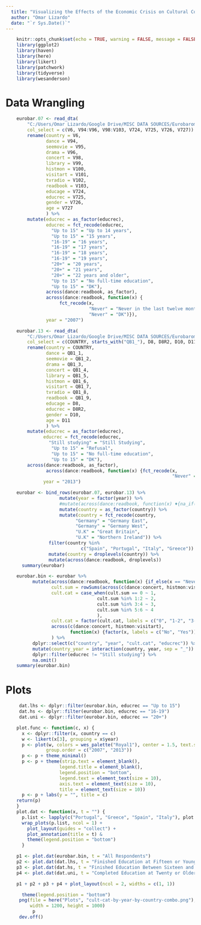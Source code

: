 ```yaml
---
  title: "Visualizing the Effects of the Economic Crisis on Cultural Consumption in Southern Europe"
  author: "Omar Lizardo"
  date: "`r Sys.Date()`"
---
```


```r
    knitr::opts_chunk$set(echo = TRUE, warning = FALSE, message = FALSE)
    library(ggplot2)
    library(haven)
    library(here)
    library(likert)
    library(patchwork)
    library(tidyverse)
    library(wesanderson)
```
# Data Wrangling
```r
    eurobar.07 <- read_dta(
        "C:/Users/Omar Lizardo/Google Drive/MISC DATA SOURCES/Eurobarometer-67-1/eurobar67-1.dta",
        col_select = c(V6, V94:V96, V98:V103, V724, V725, V726, V727)) %>% 
        rename(country = V6,
               dance = V94,
               seemovie = V95,
               drama = V96,
               concert = V98,
               library = V99,
               histmon = V100,
               visitart = V101,
               tvradio = V102,
               readbook = V103,
               educage = V724,
               educrec = V725,
               gender = V726,
               age = V727
               ) %>%
        mutate(educrec = as_factor(educrec),
               educrec = fct_recode(educrec,
                 "Up to 15" = "Up to 14 years",
                 "Up to 15" = "15 years",
                 "16-19" = "16 years",
                 "16-19" = "17 years",
                 "16-19" = "18 years",
                 "16-19" = "19 years",
                 "20+" = "20 years",
                 "20+" = "21 years",
                 "20+" = "22 years and older",
                 "Up to 15" = "No full-time education",
                 "Up to 15" = "DK"),
               across(dance:readbook, as_factor),
               across(dance:readbook, function(x) {
                    fct_recode(x,
                               "Never" = "Never in the last twelve months", 
                               "Never" = "DK")}),
               year = "2007")
```

```r
    eurobar.13 <- read_dta(
        "C:/Users/Omar Lizardo/Google Drive/MISC DATA SOURCES/Eurobarometer-79-2/eurobar79-2.dta",
        col_select = c(COUNTRY, starts_with("QB1_"), D8, D8R2, D10, D11)) %>% 
        rename(country = COUNTRY,
               dance = QB1_1,
               seemovie = QB1_2,
               drama = QB1_3,
               concert = QB1_4,
               library = QB1_5,
               histmon = QB1_6,
               visitart = QB1_7,
               tvradio = QB1_8,
               readbook = QB1_9,
               educage = D8,
               educrec = D8R2,
               gender = D10,
               age = D11
               ) %>%
        mutate(educrec = as_factor(educrec),
              educrec = fct_recode(educrec,
                "Still studying" = "Still Studying",
                 "Up to 15" = "Refusal",
                 "Up to 15" = "No full-time education",
                 "Up to 15" = "DK"),
        across(dance:readbook, as_factor),
               across(dance:readbook, function(x) {fct_recode(x,
                                                              "Never" = "Not in the last 12 months", "Never" = "DK")}),
              year = "2013")
```

```r
    eurobar <- bind_rows(eurobar.07, eurobar.13) %>% 
                    mutate(year = factor(year)) %>% 
                    #mutate(across(dance:readbook, function(x) ♦{na_if(x, 9)})) %>%
                    mutate(country = as_factor(country)) %>% 
                    mutate(country = fct_recode(country, 
                          "Germany" = "Germany East",
                          "Germany" = "Germany West",
                          "U.K" = "Great Britain",
                          "U.K" = "Northern Ireland")) %>% 
                filter(country %in% 
                            c("Spain", "Portugal", "Italy", "Greece")) %>% 
                mutate(country = droplevels(country)) %>% 
                mutate(across(dance:readbook, droplevels))
      summary(eurobar)
```

```r
    eurobar.bin <- eurobar %>% 
          mutate(across(dance:readbook, function(x) {if_else(x == "Never", 0, 1)}),
                 cult.sum = rowSums(across(c(dance:concert, histmon:visitart))),
                 cult.cat = case_when(cult.sum == 0 ~ 1,
                                  cult.sum %in% 1:2 ~ 2,
                                  cult.sum %in% 3:4 ~ 3,
                                  cult.sum %in% 5:6 ~ 4
                                  ),
                 cult.cat = factor(cult.cat, labels = c("0", "1-2", "3-4", "5-6")),
                 across(c(dance:concert, histmon:visitart), 
                        function(x) {factor(x, labels = c("No", "Yes"))}) 
                 ) %>% 
          dplyr::select(c("country", "year", "cult.cat", "educrec")) %>% 
          mutate(country_year = interaction(country, year, sep = "_")) %>% 
          dplyr::filter(educrec != "Still studying") %>% 
          na.omit()
    summary(eurobar.bin)
```


# Plots

```r
     dat.lhs <- dplyr::filter(eurobar.bin, educrec == "Up to 15")
     dat.hs <- dplyr::filter(eurobar.bin, educrec == "16-19")
     dat.uni <- dplyr::filter(eurobar.bin, educrec == "20+")
```

```r
    plot.func <- function(c, x) {
      x <- dplyr::filter(x, country == c)
      w <- likert(x[3], grouping = x$year)
      p <- plot(w, colors = wes_palette("Royal1"), center = 1.5, text.size = 3.5,
               group.order = c("2007", "2013"))
      p <- p + theme_minimal()
      p <- p + theme(strip.text = element_blank(), 
                    legend.title = element_blank(),
                    legend.position = "bottom",
                    legend.text = element_text(size = 10),
                    axis.text = element_text(size = 10),
                    title = element_text(size = 10))
      p <- p + labs(y = "", title = c)
    return(p)
    }
    plot.dat <- function(x, t = "") {
      p.list <- lapply(c("Portugal", "Greece", "Spain", "Italy"), plot.func, x)
      wrap_plots(p.list, ncol = 1) + 
        plot_layout(guides = "collect") +
        plot_annotation(title = t) &
        theme(legend.position = "bottom")
      }
```


```r
    p1 <- plot.dat(eurobar.bin, t = "All Respondents")
    p2 <- plot.dat(dat.lhs, t = "Finished Education at Fifteen or Younger (> High School)")
    p3 <- plot.dat(dat.hs, t = "Finished Education Between Sixteen and Nineteen (High School/Vocational)")
    p4 <- plot.dat(dat.uni, t = "Completed Education at Twenty or Older (University)")
```

```r
    p1 + p2 + p3 + p4 + plot_layout(ncol = 2, widths = c(1, 1))

      theme(legend.position = "bottom")
     png(file = here("Plots", "cult-cat-by-year-by-country-combo.png"), 
         width = 1200, height = 1000)
          p
     dev.off()
```

